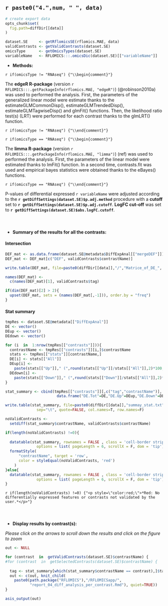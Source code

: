 <br>

## `r paste0("4.",num, " ", data)` 

```r
# create export data
opts_chunk$set(
  fig.path=diffDir[[data]]
)

dataset.SE     <- getRflomicsSE(rflomics.MAE, data)
validContrasts <- getValidContrasts(dataset.SE)
omicsType      <- getOmicsTypes(dataset.SE)
variableName   <- RFLOMICS:::.omicsDic(dataset.SE)[["variableName"]]
```

<!-- ## Summary table of differential expression analysis -->

* **Methods:**

`r if(omicsType != "RNAseq") {"\\begin{comment}"}`

The **edgeR R-package** (version `r RFLOMICS:::.getPackageInfo(rflomics.MAE, "edgeR")`) (@robinson2010a) was used to performed the analysis. 
First, the parameters of the generalized linear model were estimate thanks to the 
estimateGLMCommonDisp(), estimateGLMTrendedDisp(), estimateGLMTagwiseDisp() and glmFit() functions.
Then, the likelihood ratio test(s) (LRT) were performed for each contrast thanks to the glmLRT() 
function.

`r if(omicsType != "RNAseq") {"\\end{comment}"}`

`r if(omicsType == "RNAseq") {"\\begin{comment}"}`

The **limma R-package** (version `r RFLOMICS:::.getPackageInfo(rflomics.MAE, "limma")`) (ref) was used to performed the analysis.
First, the parameters of the linear model were estimated thanks to lmFit() function.
In a second time, contrasts.fit was used and empirical bayes statistics were obtained thanks to the eBayes() functions.

`r if(omicsType == "RNAseq") {"\\end{comment}"}`

P-values of differential expressed `r variableName` were adjusted according 
to the **`r getDiffSettings(dataset.SE)$p.adj.method`** procedure with a **cutoff** set to **`r getDiffSettings(dataset.SE)$p.adj.cutoff`**.
**LogFC cut-off** was set to **`r getDiffSettings(dataset.SE)$abs.logFC.cutoff`**.

<br>

###  {.tabset}

* **Summary of the results for all the contrasts:**

#### Intersection

```r

DEF_mat <- as.data.frame(dataset.SE@metadata$DiffExpAnal[["mergeDEF"]])
DEF_mat <- DEF_mat[c("DEF", validContrasts$contrastName)]

write.table(DEF_mat, file=paste0(diffDir[[data]],"/","Matrice_of_DE_", variableName,"_per_Constrast.txt"), sep="\t",quote=FALSE,col.names=TRUE,row.names=FALSE)

names(DEF_mat) <- 
  c(names(DEF_mat)[1], validContrasts$tag)

if(dim(DEF_mat)[2] > 2){
  upset(DEF_mat, sets = (names(DEF_mat[,-1])), order.by = "freq") 
}

```

#### Stat summary
```r

tmpRes <- dataset.SE@metadata[["DiffExpAnal"]]
DE <- vector()
DEup <- vector()
DEdown <- vector()

for (i  in  1:nrow(tmpRes[["contrasts"]])){
  contrastName <- tmpRes[["contrasts"]][i,]$contrastName
  stats <- tmpRes[["stats"]][contrastName,]
  DE[i] <- stats[["All"]]
  DEup[i] <- 
    paste(stats[["Up"]]," (",round(stats[["Up"]]/stats[["All"]],2)*100," %)",sep="")
  DEdown[i] <- 
    paste(stats[["Down"]]," (",round(stats[["Down"]]/stats[["All"]],2)*100," %)",sep="")
}

stat_summary <- cbind(tmpRes[["contrasts"]][,c("tag","contrastName")],
                       data.frame("DE.Tot"=DE,"DE.Up"=DEup,"DE.Down"=DEdown))

write.table(stat_summary, file=paste0(diffDir[[data]],"summay_stat.txt"),
              sep="\t", quote=FALSE, col.names=T, row.names=F)

noValidContrasts <- 
  setdiff(stat_summary$contrastName, validContrasts$contrastName)

if(length(noValidContrasts) !=0){
  
  datatable(stat_summary, rownames = FALSE , class = 'cell-border stripe',
              options = list( pageLength = 6, scrollX = F, dom = 'tip')) |>
  formatStyle(
      "contrastName", target = 'row', 
      color = styleEqual(noValidContrasts, 'red')
    )
}else{
  datatable(stat_summary, rownames = FALSE , class = 'cell-border stripe',
              options = list( pageLength = 6, scrollX = F, dom = 'tip'))
}


```

`r if(length(noValidContrasts) !=0) {"<p style=\"color:red;\">*Red: No differentially expressed features or contrasts not validated by the user.*</p>"}`

### {-}

<br>

* **Display results by contrast(s):** 

*Please click on the arrows to scroll down the results and click on the figure to zoom*

```r

out <- NULL

for (contrast  in  getValidContrasts(dataset.SE)$contrastName) {
#for (contrast  in  getSelectedContrasts(dataset.SE)$contrastName) {
  
  tag <- stat_summary[which(stat_summary$contrastName == contrast),]$tag
  out <- c(out, knit_child(
    paste0(path.package("RFLOMICS"),"/RFLOMICSapp/",
           "report_04_diff_analysis_per_contrast.Rmd"), quiet=TRUE)) 
}

asis_output(out)
```

